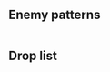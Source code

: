 {{Map/Header}}
{{Map/Info
|en = Sea around the Nansei Islands
|jp = 南西諸島沖
|romaji = Nansē-shotō oki
|strategy_name = Nansei Islands Sea Defense
|strategy_name_ja = 南西諸島沖警備
|strategy_info = Intercept the enemy's vanguard fleet in the seas off the Nansei Islands!
|strategy_info_ja = 南西諸島沖に接近する<br>敵前衛艦隊を捕捉、迎撃せよ！
|exp_ship = 50
|exp_hq = 20
|exp_hq_boss = 140
}}
{{MapBranchingTable
|expand = true
|id = 1-2
|0 -> A, C/resource = * Random 50%/50% chance
}}
{{SectionEnd}}
==Enemy patterns==
{{Section}}

{{Map/Image|
{{Map/ImageNode|A|x=302|y=110}}
{{Map/ImageNode|B|x=442|y=82}}
{{Map/ImageNode|C|x=258|y=211}}
{{Map/ImageNode|D|x=362|y=280}}
}}
<div class="scrollable" style="width:800px;max-height:400px;overflow:auto;">
{{Map/Nodes|name=敵前衛艦隊
|A
|Normal
|{{Formation|Line Ahead}}
|Light Cruiser Ho-Class
|Destroyer I-Class
|Destroyer I-Class
|-
|A
|Normal
|{{Formation|Line Ahead}}
|Destroyer Ro-Class
|Destroyer I-Class
|-
|A
|Normal
|{{Formation|Line Ahead}}
|Light Cruiser He-Class
|Destroyer Ro-Class
|Destroyer Ro-Class
}}
{{Map/Nodes|name=敵主力部隊
|B
|Boss
|{{Formation|Line Ahead}}
|Light Cruiser He-Class
|Torpedo Cruiser Chi-Class
|Destroyer Ha-Class
|Destroyer Ha-Class
|Destroyer Ro-Class
|-
|B
|Boss
|{{Formation|Line Ahead}}
|Light Cruiser He-Class
|Light Cruiser Ho-Class
|Destroyer I-Class
|Destroyer I-Class
|Destroyer I-Class
|-
|B
|Boss
|{{Formation|Line Ahead}}
|Light Cruiser He-Class
|Light Cruiser Ho-Class
|Destroyer Ro-Class
|Destroyer I-Class
|Destroyer I-Class
}}
{{Map/Nodes
|C
|Resource
|Ammo
|10-15-20
}}
{{Map/Nodes|name=敵前衛艦隊
|D
|Normal
|{{Formation|Line Ahead}}
|Light Cruiser Ho-Class
|Destroyer I-Class
|Destroyer I-Class
|-
|D
|Normal
|{{Formation|Line Ahead}}
|Destroyer I-Class
|Destroyer Ro-Class
|-
|D
|Normal
|{{Formation|Line Ahead}}
|Light Cruiser He-Class
|Destroyer Ro-Class
|Destroyer Ro-Class
}}
</div> <!-- overflow -->
{{SectionEnd}}
==Drop list==
<!--
AUTOGENERATED, leave a comment on this subpage if you have found any issues
(incorrect or missing info, non-optimal order, etc.)
-->
{{Section}}
{{Map/Drops
|regular = true
|no_legend = true
|filter_button = true
|nodes = A, B, D
|boss = B
|Akatsuki: A, B, D
|Akebono: B, D
|Arare: B
|Arashio: A, B, D
|Asashio: A, B
|Ayanami: A, B
|Fumizuki: A, D
|Hatsuharu: A, B, D
|Hatsushimo: A, B, D
|Hatsuyuki: A, B, D
|Hibiki: A, B, D
|Ikazuchi: A, B, D
|Inazuma: A, B, D
|Isonami: A, B, D
|Isuzu: A, B, D
|Jintsuu: A, B, D
|Kagerou: B
|Kasumi: A, B, D
|Kikuzuki: A, B, D
|Kisaragi: A, B, D
|Kiso: A, B, D
|Kitakami: B
|Kuma: B
|Kuroshio: A, B, D
|Michishio: A, B, D
|Mikazuki: A, D
|Miyuki: A, B, D
|Mochizuki: A, D
|Murakumo: B
|Murasame: A, B, D
|Mutsuki: A, B, D
|Nagara: B
|Nagatsuki: B
|Naka: A, B, D
|Natori: A, B, D
|Nenohi: A, B, D
|Oboro: A, B, D
|Ooshio: A, B, D
|Samidare: A, B, D
|Sazanami: A, B, D
|Sendai: A, B, D
|Shigure: A, B, D
|Shikinami: A, B, D
|Shiranui: B
|Shiratsuyu: A, B, D
|Shirayuki: A, B
|Suzukaze: A, B, D
|Tama: A, B, D
|Tatsuta: B, D
|Tenryuu: A, B, D
|Ushio: A, B, D
|Wakaba: A, B, D
|Yura: A, B, D
|Yuubari: B
|Yuudachi: A, B, D
}}
{{SectionEnd}}